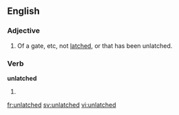 ==English==

===Adjective===
{{en-adj|-}}

# Of a gate, etc, not [[latched]], or that has been unlatched.

===Verb===
'''unlatched'''

# {{present participle of|unlatch}}

[[fr:unlatched]]
[[sv:unlatched]]
[[vi:unlatched]]